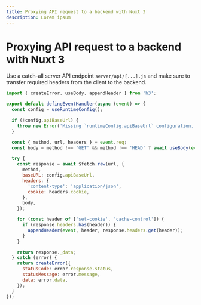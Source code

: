 ```yaml
---
title: Proxying API request to a backend with Nuxt 3
description: Lorem ipsum
---
```


# Proxying API request to a backend with Nuxt 3

Use a catch-all server API endpoint `server/api/[...].js` and make sure to transfer required headers from the client to the backend.

```js
import { createError, useBody, appendHeader } from 'h3';

export default defineEventHandler(async (event) => {
  const config = useRuntimeConfig();

  if (!config.apiBaseUrl) {
    throw new Error('Missing `runtimeConfig.apiBaseUrl` configuration.');
  }

  const { method, url, headers } = event.req;
  const body = method !== 'GET' && method !== 'HEAD' ? await useBody(event) : undefined;

  try {
    const response = await $fetch.raw(url, {
      method,
      baseURL: config.apiBaseUrl,
      headers: {
        'content-type': 'application/json',
        cookie: headers.cookie,
      },
      body,
    });

    for (const header of ['set-cookie', 'cache-control']) {
      if (response.headers.has(header)) {
        appendHeader(event, header, response.headers.get(header));
      }
    }

    return response._data;
  } catch (error) {
    return createError({
      statusCode: error.response.status,
      statusMessage: error.message,
      data: error.data,
    });
  }
});
```
